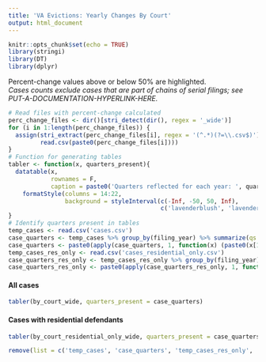 ```yaml
---
title: 'VA Evictions: Yearly Changes By Court'
output: html_document
---
```

```r
knitr::opts_chunk$set(echo = TRUE)
library(stringi)
library(DT)
library(dplyr)
```
<style>
table.display td { white-space: nowrap; }
</style>

Percent-change values above or below 50% are highlighted.<br>
_Cases counts exclude cases that are part of chains of serial filings; see PUT-A-DOCUMENTATION-HYPERLINK-HERE._
```r
# Read files with percent-change calculated
perc_change_files <- dir()[stri_detect(dir(), regex = '_wide')]
for (i in 1:length(perc_change_files)) {
  assign(stri_extract(perc_change_files[i], regex = '(^.*)(?=\\.csv$)'),
         read.csv(paste0(perc_change_files[i])))
}
# Function for generating tables
tabler <- function(x, quarters_present){
  datatable(x,
            rownames = F,
            caption = paste0('Quarters reflected for each year: ', quarters_present)) %>% 
    formatStyle(columns = 14:22,
                background = styleInterval(c(-Inf, -50, 50, Inf),
                                           c('lavenderblush', 'lavenderblush', 'white', 'lavenderblush', 'lavenderblush')))
}
# Identify quarters present in tables
temp_cases <- read.csv('cases.csv')
case_quarters <- temp_cases %>% group_by(filing_year) %>% summarize(qs = paste0(unique(quarter)[order(unique(quarter), decreasing = F)], collapse = ', '))
case_quarters <- paste0(apply(case_quarters, 1, function(x) (paste0(x[1], ': ', paste0(x[2], collapse = ', ')))), collapse = ' | ')
temp_cases_res_only <- read.csv('cases_residential_only.csv')
case_quarters_res_only <- temp_cases_res_only %>% group_by(filing_year) %>% summarize(qs = paste0(unique(quarter)[order(unique(quarter), decreasing = F)], collapse = ', '))
case_quarters_res_only <- paste0(apply(case_quarters_res_only, 1, function(x) (paste0(x[1], ': ', paste0(x[2], collapse = ', ')))), collapse = ' | ')
```
#### All cases
```r
tabler(by_court_wide, quarters_present = case_quarters)
```
#### Cases with residential defendants
```r
tabler(by_court_residential_only_wide, quarters_present = case_quarters_res_only)
```
```r
remove(list = c('temp_cases', 'case_quarters', 'temp_cases_res_only', 'case_quarters_res_only'))
```
